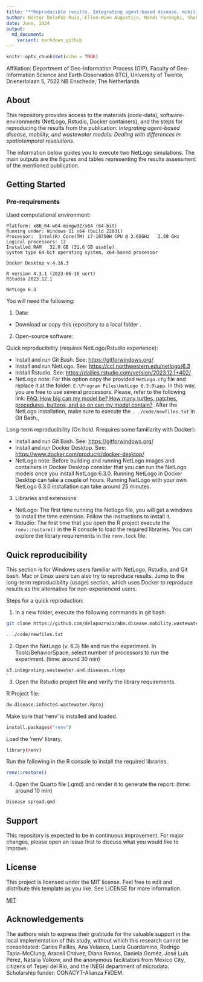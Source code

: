 ```yaml
---
title: "**Reproducible results. Integrating agent-based disease, mobility, and wastewater models:** *Dealing with differences in spatiotemporal resolutions*"  
author: Néstor DelaPaz-Ruíz, Ellen-Wien Augustijn, Mahdi Farnaghi, Shaheen A. Abdulkareem, Raul Zurita-Milla.
date: June, 2024
output:
  md_document:
    variant: markdown_github
---
```


```r
knitr::opts_chunk$set(echo = TRUE)
```

Affiliation: Department of Geo-Information Process (GIP), Faculty of Geo-Information Science and Earth Observation (ITC), University of Twente, Drienerlolaan 5, 7522 NB Enschede, The Netherlands

## About

This repository provides access to the materials (code-data), software-environments (NetLogo, Rstudio, Docker containers), and the steps for reproducing the results from the publication: *Integrating agent-based disease, mobility, and wastewater models: Dealing with differences in spatiotemporal resolutions*.

The information below guides you to execute two NetLogo simulations. The main outputs are the figures and tables representing the results assessment of the mentioned publication.

## Getting Started

### Pre-requirements

Used computational environment:

```         
Platform: x86_64-w64-mingw32/x64 (64-bit) 
Running under: Windows 11 x64 (build 22631)
Processor:  Intel(R) Core(TM) i7-10750H CPU @ 2.60GHz   2.59 GHz
Logical processors: 12 
Installed RAM   32.0 GB (31.6 GB usable)
System type 64-bit operating system, x64-based processor

Docker Desktop v.4.16.3

R version 4.3.1 (2023-06-16 ucrt)
RStudio 2023.12.1

NetLogo 6.3
```

You will need the following:

1.  Data:

-   Download or copy this repository to a local folder .

2.  Open-source software:

Quick reproducibility (requires NetLogo/Rstudio experience):

-   Install and run Git Bash. See: <https://gitforwindows.org/>
-   Install and run NetLogo. See: <https://ccl.northwestern.edu/netlogo/6.3>
-   Install Rstudio. See: <https://dailies.rstudio.com/version/2023.12.1+402/>
-   NetLogo note: For this option copy the provided `NetLogo.cfg` file and replace it at the folder: `C:\Program Files\NetLogo 6.3.0\app`. In this way, you are free to use several processors. Please, refer to the following link: [FAQ: How big can my model be? How many turtles, patches, procedures, buttons, and so on can my model contain?](http://ccl.northwestern.edu/netlogo/docs/faq.html#how-big-can-my-model-be-how-many-turtles-patches-procedures-buttons-and-so-on-can-my-model-contain). After the NetLogo installation, make sure to execute the `. ./code/newfiles.txt` in Git Bash.,

Long-term reproducibility (On hold. Rrequires some familiarity with Docker):

-   Install and run Git Bash. See: <https://gitforwindows.org/>
-   Install and run Docker Desktop. See: <https://www.docker.com/products/docker-desktop/>
-   NetLogo note: Before building and running NetLogo images and containers in Docker Desktop consider that you can run the NetLogo models once you install NetLogo 6.3.0. Running NetLogo in Docker Desktop can take a couple of hours. Running NetLogo with your own NetLogo 6.3.0 installation can take around 25 minutes.

3.  Libraries and extensions:

-   NetLogo: The first time running the Netlogo file, you will get a windows to install the time extension. Follow the instructions to install it.
-   Rstudio: The first time that you open the R project execute the `renv::restore()` in the R console to load the required libraries. You can explore the library requirements in the `renv.lock` file.

## Quick reproducibility

This section is for Windows users familiar with NetLogo, Rstudio, and Git bash. Mac or Linux users can also try to reproduce results. Jump to the long-term reproducibility (usage) section, which uses Docker to reproduce results as the alternative for non-experienced users.

Steps for a quick reproduction:

1)  In a new folder, execute the following commands in git bash:

``` bash
git clone https://github.com/delapazruiz/abm.disease.mobility.wastewater.git
```

``` bash
. ./code/newfiles.txt
```

2)  Open the NetLogo (v. 6.3) file and run the experiment. In Tools/BehaviorSpace, select number of processors to run the experiment. (time: around 30 min)

``` bash
s3.integrating.wastewater.and.diseases.nlogo
```

3)  Open the Rstudio project file and verify the library requirements.

R Project file:

``` bash
dw.disease.infected.wastewater.Rproj
```

Make sure that 'renv' is installed and loaded.

``` bash
install.packages("renv")
```

Load the 'renv' library.

``` bash
library(renv)
```

Run the following in the R console to install the required libraries.

``` bash
renv::restore()
```

4)  Open the Quarto file (.qmd) and render it to generate the report: (time: around 10 min)

``` bash
Disease spread.qmd
```

## Support

This repository is expected to be in continuous improvement. For major changes, please open an issue first to discuss what you would like to improve.

## License

This project is licensed under the MIT license. Feel free to edit and distribute this template as you like. See LICENSE for more information.

[MIT](https://choosealicense.com/licenses/mit/)

## Acknowledgements

The authors wish to express their gratitude for the valuable support in the local implementation of this study, without which this research cannot be consolidated: Carlos Pailles, Ana Velasco, Lucía Guardamino, Rodrigo Tapia-McClung, Araceli Chávez, Diana Ramos, Daniela Goméz, José Luis Pérez, Natalia Volkow, and the anonymous facilitators from Mexico City, citizens of Tepeji del Río, and the INEGI department of microdata. Scholarship funder: CONACYT-Alianza FiiDEM.
